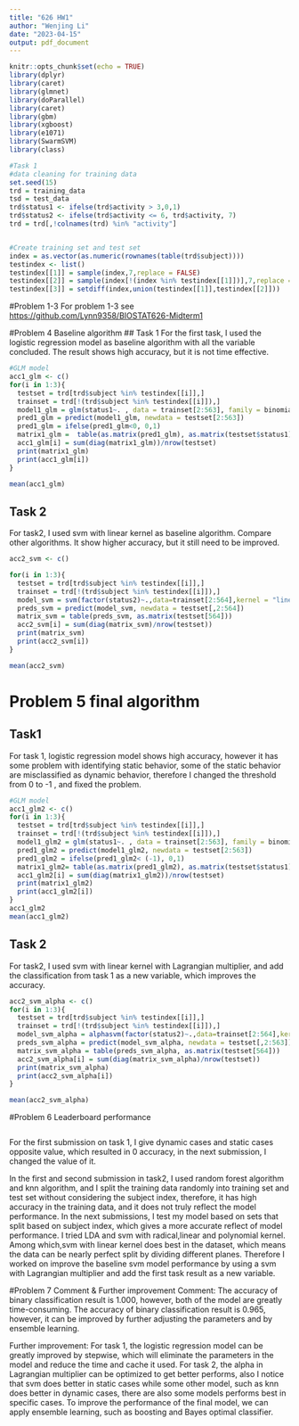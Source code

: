 ```yaml
---
title: "626 HW1"
author: "Wenjing Li"
date: "2023-04-15"
output: pdf_document
---
```


```r
knitr::opts_chunk$set(echo = TRUE)
library(dplyr)
library(caret)
library(glmnet)
library(doParallel)
library(caret)
library(gbm)
library(xgboost)
library(e1071)
library(SwarmSVM)
library(class)
```

```r
#Task 1
#data cleaning for training data
set.seed(15)
trd = training_data
tsd = test_data
trd$status1 <- ifelse(trd$activity > 3,0,1)
trd$status2 <- ifelse(trd$activity <= 6, trd$activity, 7)
trd = trd[,!colnames(trd) %in% "activity"]


#Create training set and test set
index = as.vector(as.numeric(rownames(table(trd$subject))))
testindex <- list()
testindex[[1]] = sample(index,7,replace = FALSE)
testindex[[2]] = sample(index[!(index %in% testindex[[1]])],7,replace = FALSE)
testindex[[3]] = setdiff(index,union(testindex[[1]],testindex[[2]]))

```

#Problem 1-3
For problem 1-3 see <https://github.com/Lynn9358/BIOSTAT626-Midterm1>

#Problem 4 Baseline algorithm 
## Task 1 
For the first task, I used the logistic regression model as baseline algorithm with all the variable concluded. The result shows high accuracy, but it is not time effective.
```r
#GLM model
acc1_glm <- c()
for(i in 1:3){
  testset = trd[trd$subject %in% testindex[[i]],]
  trainset = trd[!(trd$subject %in% testindex[[i]]),]
  model1_glm = glm(status1~. , data = trainset[2:563], family = binomial)
  pred1_glm = predict(model1_glm, newdata = testset[2:563])
  pred1_glm = ifelse(pred1_glm<0, 0,1)
  matrix1_glm =  table(as.matrix(pred1_glm), as.matrix(testset$status1))
  acc1_glm[i] = sum(diag(matrix1_glm))/nrow(testset)
  print(matrix1_glm)
  print(acc1_glm[i])
}

mean(acc1_glm)
```

## Task 2
For task2, I used svm  with linear kernel as baseline algorithm. Compare other algorithms. It show higher accuracy, but it still need to be improved.
```r
acc2_svm <- c()

for(i in 1:3){
  testset = trd[trd$subject %in% testindex[[i]],]
  trainset = trd[!(trd$subject %in% testindex[[i]]),]
  model_svm = svm(factor(status2)~.,data=trainset[2:564],kernel = "linear",family = multinomial,tolerance = 0.01)
  preds_svm = predict(model_svm, newdata = testset[,2:564])
  matrix_svm = table(preds_svm, as.matrix(testset[564]))
  acc2_svm[i] = sum(diag(matrix_svm)/nrow(testset))
  print(matrix_svm)
  print(acc2_svm[i])
}

mean(acc2_svm)

```




# Problem 5 final algorithm
## Task1
For task 1, logistic regression model shows high accuracy, however it has some problem with identifying static behavior, some of the static behavior are misclassified as dynamic behavior, therefore I changed the threshold from 0 to -1 , and fixed the problem.
```r
#GLM model
acc1_glm2 <- c()
for(i in 1:3){
  testset = trd[trd$subject %in% testindex[[i]],]
  trainset = trd[!(trd$subject %in% testindex[[i]]),]
  model1_glm2 = glm(status1~. , data = trainset[2:563], family = binomial)
  pred1_glm2 = predict(model1_glm2, newdata = testset[2:563])
  pred1_glm2 = ifelse(pred1_glm2< (-1), 0,1)
  matrix1_glm2= table(as.matrix(pred1_glm2), as.matrix(testset$status1))
  acc1_glm2[i] = sum(diag(matrix1_glm2))/nrow(testset)
  print(matrix1_glm2)
  print(acc1_glm2[i])
}
acc1_glm2
mean(acc1_glm2)

```

## Task 2
For task2, I used svm with linear kernel with Lagrangian multiplier, and add the classification from task 1 as a new variable, which improves the accuracy.
```r
acc2_svm_alpha <- c()
for(i in 1:3){
  testset = trd[trd$subject %in% testindex[[i]],]
  trainset = trd[!(trd$subject %in% testindex[[i]]),]
  model_svm_alpha = alphasvm(factor(status2)~.,data=trainset[2:564],kernel = "linear", degree = 3,cost =1, tolerance= 0.02)
  preds_svm_alpha = predict(model_svm_alpha, newdata = testset[,2:563])
  matrix_svm_alpha = table(preds_svm_alpha, as.matrix(testset[564]))
  acc2_svm_alpha[i] = sum(diag(matrix_svm_alpha)/nrow(testset))
  print(matrix_svm_alpha)
  print(acc2_svm_alpha[i])
}

mean(acc2_svm_alpha)

```

#Problem 6 Leaderboard performance

```r



```
For the first submission on task 1, I give dynamic cases and static cases opposite value, which resulted in 0 accuracy, in the next submission, I changed the value of it.

In the first and second submission in task2, I used random forest algorithm and knn algorithm, and I split the training data randomly into training set and test set without considering the subject index, therefore, it has high accuracy in the training data, and it does not truly reflect the model performance. In the next submissions, I test my model based on sets that split based on subject index, which gives a more accurate reflect of model performance. I tried LDA and svm with radical,linear and polynomial kernel. Among which,svm with linear kernel does best in the dataset, which means the data can be nearly perfect split by dividing different planes. Therefore I worked on improve the baseline svm model performance by using a svm with Lagrangian multiplier and add the first task result as a new variable.



#Problem 7 Comment & Further improvement
Comment: The accuracy of binary classification result is 1.000, however, both of the model are greatly time-consuming. The accuracy of binary classification result is 0.965, however, it can be improved by further adjusting the parameters and by ensemble learning.

Further improvement: For task 1, the logistic regression model can be greatly improved by stepwise, which will eliminate the parameters in the model and reduce the time and cache it used. For task 2, the alpha in Lagrangian multiplier can be optimized to get better performs, also I notice that svm does better in static cases while some other model, such as knn does better in dynamic cases, there are also some models performs best in specific cases. To improve the performance of the final model, we can apply ensemble learning, such as boosting and Bayes optimal classifier.

